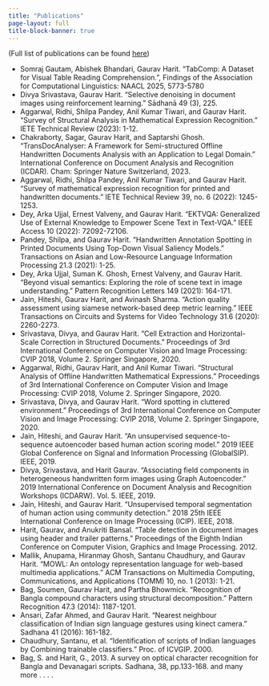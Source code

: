 ```yaml
---
title: "Publications"
page-layout: full
title-block-banner: true
---
```


(Full list of publications can be found [here](https://scholar.google.co.in/citations?user=puzdkHAAAAAJ&hl=en))

-  Somraj Gautam, Abishek Bhandari, Gaurav Harit. "TabComp: A Dataset for Visual Table Reading Comprehension.", Findings of the Association for Computational Linguistics: NAACL 2025, 5773-5780
-  Divya Srivastava, Gaurav Harit. "Selective denoising in document images using reinforcement learning." Sādhanā 49 (3), 225.
-  Aggarwal, Ridhi, Shilpa Pandey, Anil Kumar Tiwari, and Gaurav Harit. "Survey of Structural Analysis in Mathematical Expression Recognition." IETE Technical Review (2023): 1-12.
-  Chakraborty, Sagar, Gaurav Harit, and Saptarshi Ghosh. "TransDocAnalyser: A Framework for Semi-structured Offline Handwritten Documents Analysis with an Application to Legal Domain." International Conference on Document Analysis and Recognition (ICDAR). Cham: Springer Nature Switzerland, 2023.
-  Aggarwal, Ridhi, Shilpa Pandey, Anil Kumar Tiwari, and Gaurav Harit. "Survey of mathematical expression recognition for printed and handwritten documents." IETE Technical Review 39, no. 6 (2022): 1245-1253.
-  Dey, Arka Ujjal, Ernest Valveny, and Gaurav Harit. "EKTVQA: Generalized Use of External Knowledge to Empower Scene Text in Text-VQA." IEEE Access 10 (2022): 72092-72106.
-  Pandey, Shilpa, and Gaurav Harit. "Handwritten Annotation Spotting in Printed Documents Using Top-Down Visual Saliency Models." Transactions on Asian and Low-Resource Language Information Processing 21.3 (2021): 1-25.
-  Dey, Arka Ujjal, Suman K. Ghosh, Ernest Valveny, and Gaurav Harit. "Beyond visual semantics: Exploring the role of scene text in image understanding." Pattern Recognition Letters 149 (2021): 164-171.
-  Jain, Hiteshi, Gaurav Harit, and Avinash Sharma. "Action quality assessment using siamese network-based deep metric learning." IEEE Transactions on Circuits and Systems for Video Technology 31.6 (2020): 2260-2273.
-  Srivastava, Divya, and Gaurav Harit. "Cell Extraction and Horizontal-Scale Correction in Structured Documents." Proceedings of 3rd International Conference on Computer Vision and Image Processing: CVIP 2018, Volume 2. Springer Singapore, 2020.
-  Aggarwal, Ridhi, Gaurav Harit, and Anil Kumar Tiwari. "Structural Analysis of Offline Handwritten Mathematical Expressions." Proceedings of 3rd International Conference on Computer Vision and Image Processing: CVIP 2018, Volume 2. Springer Singapore, 2020.
-  Srivastava, Divya, and Gaurav Harit. "Word spotting in cluttered environment." Proceedings of 3rd International Conference on Computer Vision and Image Processing: CVIP 2018, Volume 2. Springer Singapore, 2020.
-  Jain, Hiteshi, and Gaurav Harit. "An unsupervised sequence-to-sequence autoencoder based human action scoring model." 2019 IEEE Global Conference on Signal and Information Processing (GlobalSIP). IEEE, 2019.
-  Divya, Srivastava, and Harit Gaurav. "Associating field components in heterogeneous handwritten form images using Graph Autoencoder." 2019 International Conference on Document Analysis and Recognition Workshops (ICDARW). Vol. 5. IEEE, 2019.
-  Jain, Hiteshi, and Gaurav Harit. "Unsupervised temporal segmentation of human action using community detection." 2018 25th IEEE International Conference on Image Processing (ICIP). IEEE, 2018.
-  Harit, Gaurav, and Anukriti Bansal. "Table detection in document images using header and trailer patterns." Proceedings of the Eighth Indian Conference on Computer Vision, Graphics and Image Processing. 2012.
-  Mallik, Anupama, Hiranmay Ghosh, Santanu Chaudhury, and Gaurav Harit. "MOWL: An ontology representation language for web-based multimedia applications." ACM Transactions on Multimedia Computing, Communications, and Applications (TOMM) 10, no. 1 (2013): 1-21.
-  Bag, Soumen, Gaurav Harit, and Partha Bhowmick. "Recognition of Bangla compound characters using structural decomposition." Pattern Recognition 47.3 (2014): 1187-1201.
-  Ansari, Zafar Ahmed, and Gaurav Harit. "Nearest neighbour classification of Indian sign language gestures using kinect camera." Sadhana 41 (2016): 161-182.
-  Chaudhury, Santanu, et al. "Identification of scripts of Indian languages by Combining trainable classifiers." Proc. of ICVGIP. 2000.
-  Bag, S. and Harit, G., 2013. A survey on optical character recognition for Bangla and Devanagari scripts. Sadhana, 38, pp.133-168.
and many more . . . . 
